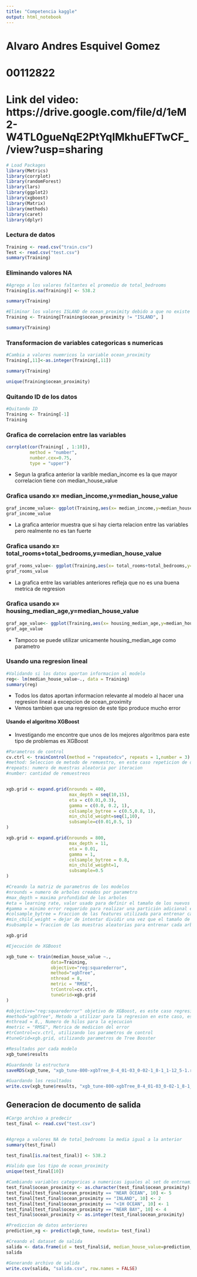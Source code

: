 ```yaml
---
title: "Competencia kaggle"
output: html_notebook
---
```


# Alvaro Andres Esquivel Gomez
# 00112822

# Link del video: https://drive.google.com/file/d/1eM2-W4TL0gueNqE2PtYqIMkhuEFTwCF_/view?usp=sharing

```r
# Load Packages
library(Metrics)
library(corrplot)
library(randomForest)
library(lars)
library(ggplot2)
library(xgboost)
library(Matrix)
library(methods)
library(caret)
library(dplyr)


```

### Lectura de datos
```r
Training <- read.csv("train.csv")
Test <- read.csv("test.csv")
summary(Training)
```


### Eliminando valores NA

```r

#Agrego a los valores faltantes el promedio de total_bedrooms
Training[is.na(Training)] <- 538.2

summary(Training)

#Eliminar los valores ISLAND de ocean_proximity debido a que no existe en el dataset de evauacion
Training <- Training[Training$ocean_proximity != "ISLAND", ]

summary(Training)

```

### Transformacion de variables categoricas s numericas

```r
#Cambia a valores nuemricos la variable ocean_proximity
Training[,11]<-as.integer(Training[,11])

summary(Training)

unique(Training$ocean_proximity)

```


### Quitando ID de los datos

```r
#Quitando ID
Training <- Training[-1]
Training
```



### Grafica de correlacion entre las variables

```r
corrplot(cor(Training[ , 1:10]),
         method = "number",
         number.cex=0.75,
         type = "upper")
```

* Segun la grafica anterior la varible median_income es la que mayor correlacion tiene con median_house_value

### Grafica usando x= median_income,y=median_house_value

```r
graf_income_value<- ggplot(Training,aes(x= median_income,y=median_house_value)) + geom_point(col = "blue") + geom_smooth(col = "red")
graf_income_value
```

* La grafica anterior muestra que si hay cierta relacion entre las variables pero realmente no es tan fuerte

### Grafica usando x= total_rooms+total_bedrooms,y=median_house_value

```r
graf_rooms_value<- ggplot(Training,aes(x= total_rooms+total_bedrooms,y=median_house_value)) + geom_point(col = "blue") + geom_smooth(col = "red")
graf_rooms_value
```

* La grafica entre las variables anteriores refleja que no es una buena metrica de regresion

### Grafica usando x= housing_median_age,y=median_house_value

```r
graf_age_value<- ggplot(Training,aes(x= housing_median_age,y=median_house_value)) + geom_point(col = "blue") + geom_smooth(col = "red")
graf_age_value
```

* Tampoco se puede utilizar unicamente housing_median_age como parametro

### Usando una regresion lineal

```r
#Validando si los datos aportan informacion al modelo
reg<- lm(median_house_value~., data = Training)
summary(reg)
```

* Todos los datos aportan informacion relevante al modelo al hacer una regresion lineal a excepcion de ocean_proximity
* Vemos tambien que una regresion de este tipo produce mucho error

#### Usando el algoritmo XGBoost 

* Investigando me encontre que unos de los mejores algoritmos para este tipo de problemas es XGBoost

```r

#Parametros de control
cv.ctrl <- trainControl(method = "repeatedcv", repeats = 1,number = 3)
#method: Seleccion de metodo de remuestro, en este caso repeticion de datos de entrenamiento
#repeats: numero de muestras aleatoria por iteracion
#number: cantidad de remuestreos


xgb.grid <- expand.grid(nrounds = 400,
                        max_depth = seq(10,15),
                        eta = c(0.01,0.3),
                        gamma = c(0.0, 0.2, 1),
                        colsample_bytree = c(0.5,0.8, 1),
                        min_child_weight=seq(1,10),
                        subsample=c(0.01,0.5, 1)
)

xgb.grid <- expand.grid(nrounds = 800,
                        max_depth = 11,
                        eta = 0.01,
                        gamma = 1,
                        colsample_bytree = 0.8,
                        min_child_weight=1,
                        subsample=0.5
)

#Creando la matriz de parametros de los modelos
#nrounds = numero de arboles creados por parametro
#max_depth = maxima profundidad de los arboles
#eta = learning rate, valor usado para definir el tamaño de los nuevos pesos
#gamma = minimo error requerido para realizar una partición adicional en un nodo hoja del árbol.
#colsample_bytree = Fraccion de las features utilizada para entrenar cada arbol
#min_child_weight = dejar de intentar dividir una vez que el tamaño de la muestra en un nodo sea el parametro
#subsample = fraccion de las muestras aleatorias para entrenar cada arbol

xgb.grid

#Ejecución de XGBoost

xgb_tune <- train(median_house_value ~.,
                 data=Training,
                 objective="reg:squarederror",
                 method="xgbTree",
                 nthread = 8,
                 metric = "RMSE",
                 trControl=cv.ctrl,
                 tuneGrid=xgb.grid
)

#objective="reg:squarederror" objetivo de XGBoost, es este caso regresion con MSE
#method="xgbTree", Metodo a utilizar para la regresion en este caso, estructuras xgbTree
#nthread = 8,, Numero de hilos para la ejecucion
#metric = "RMSE", Metrica de medicion del error
#trControl=cv.ctrl, utilizando los parametros de control
#tuneGrid=xgb.grid, utilizando parametros de Tree Booster 

#Resultados por cada modelo
xgb_tune$results

#Guardando la estructura
saveRDS(xgb_tune, "xgb_tune-800-xgbTree_8-4_01-03_0-02-1_8-1_1-12_5-1.rds")

#Guardando los resultados
write.csv(xgb_tune$results, "xgb_tune-800-xgbTree_8-4_01-03_0-02-1_8-1_1-12_5-1.csv", row.names = TRUE)

```

## Generacion de documento de salida


```r
#Cargo archivo a predecir
test_final <- read.csv("test.csv")


#Agrega a valores NA de total_bedrooms la media igual a la anterior
summary(test_final)

test_final[is.na(test_final)] <- 538.2

#Valido que los tipo de ocean_proximity
unique(test_final[10])

#Cambiando variables categoricas a numericas iguales al set de entrnamiento
test_final$ocean_proximity <- as.character(test_final$ocean_proximity)
test_final[test_final$ocean_proximity == "NEAR OCEAN", 10] <- 5
test_final[test_final$ocean_proximity == "INLAND", 10] <- 2
test_final[test_final$ocean_proximity == "<1H OCEAN", 10] <- 1
test_final[test_final$ocean_proximity == "NEAR BAY", 10] <- 4
test_final$ocean_proximity <- as.integer(test_final$ocean_proximity)

#Prediccion de datos anteriores
prediction_xg <- predict(xgb_tune, newdata= test_final)

#Creando el dataset de salida
salida <- data.frame(id = test_final$id, median_house_value=prediction_xg)
salida

#Generando archivo de salida
write.csv(salida, "salida.csv", row.names = FALSE)
```




